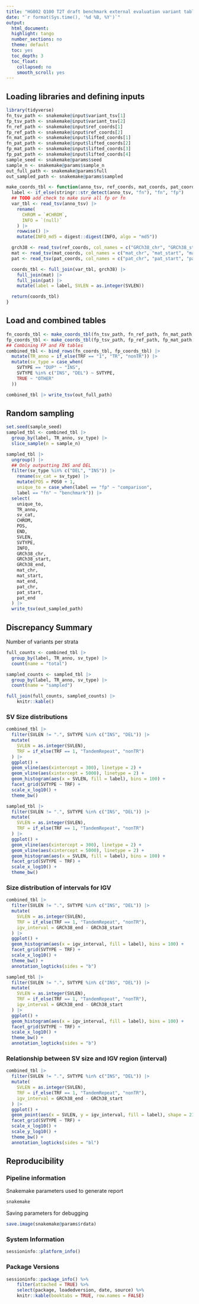 ```yaml
---
title: "HG002 Q100 T2T draft benchmark external evaluation variant table"
date: "`r format(Sys.time(), '%d %B, %Y')`"
output:
  html_document:
  highlight: tango
  number_sections: no
  theme: default
  toc: yes
  toc_depth: 3
  toc_float:
    collapsed: no
    smooth_scroll: yes
---
```



## Loading libraries and defining inputs

```r
library(tidyverse)
fn_tsv_path <- snakemake@input$variant_tsv[1]
fp_tsv_path <- snakemake@input$variant_tsv[2]
fn_ref_path <- snakemake@input$ref_coords[1]
fp_ref_path <- snakemake@input$ref_coords[2]
fn_mat_path <- snakemake@input$lifted_coords[1]
fn_pat_path <- snakemake@input$lifted_coords[2]
fp_mat_path <- snakemake@input$lifted_coords[3]
fp_pat_path <- snakemake@input$lifted_coords[4]
sample_seed <- snakemake@params$seed
sample_n <- snakemake@params$sample_n
out_full_path <- snakemake@params$full
out_sampled_path <- snakemake@params$sampled
```


```r
make_coords_tbl <- function(anno_tsv, ref_coords, mat_coords, pat_coords) {
  label <- if_else(stringr::str_detect(anno_tsv, "fn"), "fn", "fp")
  ## TODO add check to make sure all fp or fn
  var_tbl <- read_tsv(anno_tsv) |>
    rename(
      CHROM = `#CHROM`,
      INFO = `(null)`
    ) |>
    rowwise() |>
    mutate(INFO_md5 = digest::digest(INFO, algo = "md5"))

  grch38 <- read_tsv(ref_coords, col_names = c("GRCh38_chr", "GRCh38_start", "GRCh38_end", "INFO_md5"))
  mat <- read_tsv(mat_coords, col_names = c("mat_chr", "mat_start", "mat_end", "INFO_md5"))
  pat <- read_tsv(pat_coords, col_names = c("pat_chr", "pat_start", "pat_end", "INFO_md5"))

  coords_tbl <- full_join(var_tbl, grch38) |>
    full_join(mat) |>
    full_join(pat) |>
    mutate(label = label, SVLEN = as.integer(SVLEN))

  return(coords_tbl)
}
```

## Load and combined tables

```r
fn_coords_tbl <- make_coords_tbl(fn_tsv_path, fn_ref_path, fn_mat_path, fn_pat_path)
fp_coords_tbl <- make_coords_tbl(fp_tsv_path, fp_ref_path, fp_mat_path, fp_pat_path)
## Combining FP and FN tables
combined_tbl <- bind_rows(fn_coords_tbl, fp_coords_tbl) |>
  mutate(TR_anno = if_else(TRF == "1", "TR", "nonTR")) |>
  mutate(sv_type = case_when(
    SVTYPE == "DUP" ~ "INS",
    SVTYPE %in% c("INS", "DEL") ~ SVTYPE,
    TRUE ~ "OTHER"
  ))
```

```r
combined_tbl |> write_tsv(out_full_path)
```


## Random sampling

```r
set.seed(sample_seed)
sampled_tbl <- combined_tbl |>
  group_by(label, TR_anno, sv_type) |>
  slice_sample(n = sample_n)
```

```r
sampled_tbl |>
  ungroup() |> 
  ## Only outputting INS and DEL
  filter(sv_type %in% c("DEL", "INS")) |> 
    rename(sv_cat = sv_type) |> 
    mutate(POS = POS0 + 1,
    unique_to = case_when(label == "fp" ~ "comparison",
    label == "fn" ~ "benchmark")) |> 
  select(
    unique_to,
    TR_anno,
    sv_cat,
    CHROM,
    POS,
    END,
    SVLEN,
    SVTYPE,
    INFO,
    GRCh38_chr,
    GRCh38_start,
    GRCh38_end,
    mat_chr,
    mat_start,
    mat_end,
    pat_chr,
    pat_start,
    pat_end
  ) |>
  write_tsv(out_sampled_path)
```

## Discrepancy Summary

Number of variants per strata
```r
full_counts <- combined_tbl |>
  group_by(label, TR_anno, sv_type) |>
  count(name = "total")

sampled_counts <- sampled_tbl |>
  group_by(label, TR_anno, sv_type) |>
  count(name = "sampled")

full_join(full_counts, sampled_counts) |> 
    knitr::kable()
```

### SV Size distributions

```r
combined_tbl |>
  filter(SVLEN != ".", SVTYPE %in% c("INS", "DEL")) |>
  mutate(
    SVLEN = as.integer(SVLEN),
    TRF = if_else(TRF == 1, "TandemRepeat", "nonTR")
  ) |>
  ggplot() +
  geom_vline(aes(xintercept = 300), linetype = 2) +
  geom_vline(aes(xintercept = 5000), linetype = 2) +
  geom_histogram(aes(x = SVLEN, fill = label), bins = 100) +
  facet_grid(SVTYPE ~ TRF) +
  scale_x_log10() +
  theme_bw()
```

```r
sampled_tbl |>
  filter(SVLEN != ".", SVTYPE %in% c("INS", "DEL")) |>
  mutate(
    SVLEN = as.integer(SVLEN),
    TRF = if_else(TRF == 1, "TandemRepeat", "nonTR")
  ) |>
  ggplot() +
  geom_vline(aes(xintercept = 300), linetype = 2) +
  geom_vline(aes(xintercept = 5000), linetype = 2) +
  geom_histogram(aes(x = SVLEN, fill = label), bins = 100) +
  facet_grid(SVTYPE ~ TRF) +
  scale_x_log10() +
  theme_bw()
```

### Size distribution of intervals for IGV
```r
combined_tbl |>
  filter(SVLEN != ".", SVTYPE %in% c("INS", "DEL")) |>
  mutate(
    SVLEN = as.integer(SVLEN),
    TRF = if_else(TRF == 1, "TandemRepeat", "nonTR"),
    igv_interval = GRCh38_end - GRCh38_start
  ) |>
  ggplot() +
  geom_histogram(aes(x = igv_interval, fill = label), bins = 100) +
  facet_grid(SVTYPE ~ TRF) +
  scale_x_log10() +
  theme_bw() +
  annotation_logticks(sides = "b")
```

```r
sampled_tbl |>
  filter(SVLEN != ".", SVTYPE %in% c("INS", "DEL")) |>
  mutate(
    SVLEN = as.integer(SVLEN),
    TRF = if_else(TRF == 1, "TandemRepeat", "nonTR"),
    igv_interval = GRCh38_end - GRCh38_start
  ) |>
  ggplot() +
  geom_histogram(aes(x = igv_interval, fill = label), bins = 100) +
  facet_grid(SVTYPE ~ TRF) +
  scale_x_log10() +
  theme_bw() +
  annotation_logticks(sides = "b")
```

### Relationship between SV size and IGV region (interval)

```r
combined_tbl |>
  filter(SVLEN != ".", SVTYPE %in% c("INS", "DEL")) |>
  mutate(
    SVLEN = as.integer(SVLEN),
    TRF = if_else(TRF == 1, "TandemRepeat", "nonTR"),
    igv_interval = GRCh38_end - GRCh38_start
  ) |>
  ggplot() +
  geom_point(aes(x = SVLEN, y = igv_interval, fill = label), shape = 21) +
  facet_grid(SVTYPE ~ TRF) +
  scale_x_log10() +
  scale_y_log10() +
  theme_bw() +
  annotation_logticks(sides = "bl")
```

## Reproducibility

### Pipeline information

Snakemake parameters used to generate report
```r
snakemake
```

Saving parameters for debugging
```r
save.image(snakemake@params$rdata)
```

### System Information

```r
sessioninfo::platform_info()
```

### Package Versions
```r
sessioninfo::package_info() %>%
    filter(attached = TRUE) %>%
    select(package, loadedversion, date, source) %>%
    knitr::kable(booktabs = TRUE, row.names = FALSE)
```